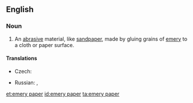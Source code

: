 ==English==
{{wikipedia}}

===Noun===
{{en-noun|-|sg=[[emery]] [[paper]]}}

# An [[abrasive]] material, like [[sandpaper]], made by gluing grains of [[emery]] to a cloth or paper surface.

====Translations====
{{trans-top|abrasive material}}
* Czech: {{t-|cs|smirkový papír|m}}
{{trans-mid}}
* Russian: {{t|ru|наждачная бумага|f|sc=Cyrl}},  {{t|ru|шкурка|f|sc=Cyrl}}
{{trans-bottom}}

[[et:emery paper]]
[[id:emery paper]]
[[ta:emery paper]]